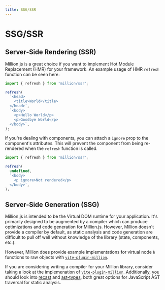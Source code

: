 ```yaml
---
title: SSG/SSR
---
```


# SSG/SSR

## Server-Side Rendering (SSR)

Million.js is a great choice if you want to implement Hot Module Replacement (HMR) for your framework. An example usage of HMR `refresh` function can be seen here:

```js
import { refresh } from 'million/ssr';

refresh(
  `<head>
    <title>World</title>
  </head>`,
  `<body>
    <p>Hello World</p>
    <p>Goodbye World</p>
  </body>`,
);
```

If you're dealing with components, you can attach a `ignore` prop to the component's attributes. This will prevent the component from being re-rendered when the `refresh` function is called.

```js
import { refresh } from 'million/ssr';

refresh(
  undefined,
  `<body>
    <p ignore>Not rendered</p>
  </body>`,
);
```

## Server-Side Generation (SSG)

Million.js is intended to be the Virtual DOM runtime for your application. It's primarily designed to be augmented by a compiler which can produce optimizations and code generation for Million.js. However, Million doesn't provide a compiler by default, as static analysis and code generation are difficult to pull off well without knowledge of the library (state, components, etc.).

However, Million does provide example implementations for virtual node `h` functions to raw objects with [`vite-plugin-million`](https://github.com/aidenybai/vite-plugin-million).

If you are considering writing a compiler for your Million library, consider taking a look at the implemenation of [`vite-plugin-million`](https://github.com/aidenybai/vite-plugin-million). Additionally, you should look into [recast](https://github.com/benjamn/recast) and [ast-types](https://github.com/benjamn/ast-types), both great options for JavaScript AST traversal for static analysis.
